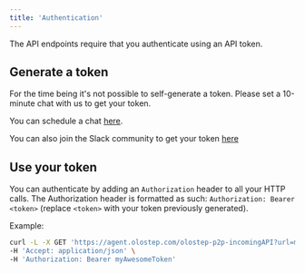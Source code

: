 ```yaml
---
title: 'Authentication'
---
```


The API endpoints require that you authenticate using an API token.

## Generate a token

For the time being it's not possible to self-generate a token. Please set a 10-minute chat with us to get your token.

You can schedule a chat [here](https://calendly.com/arslanali-972-89/video-call).

You can also join the Slack community to get your token [here](https://olostep-users.slack.com/join/shared_invite/zt-2bfddyi8h-JzfjOgavg~98DJ1om1B5Lg#/shared-invite/email)

## Use your token

You can authenticate by adding an `Authorization` header to all your HTTP calls. The Authorization header is formatted as such: `Authorization: Bearer <token>` (replace `<token>` with your token previously generated).

Example:

```sh
curl -L -X GET 'https://agent.olostep.com/olostep-p2p-incomingAPI?url=myURL' \
-H 'Accept: application/json' \
-H 'Authorization: Bearer myAwesomeToken'
```
